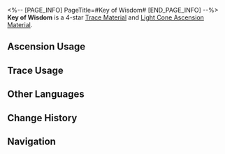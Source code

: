 <%-- [PAGE_INFO]
PageTitle=#Key of Wisdom#
[END_PAGE_INFO] --%>
{{Item Infobox
|id          = 110133
|image       = Item Key of Wisdom.png
|type        = Trace Material
|type2       = Light Cone Ascension Material
|invCategory = Upgrade Materials
|rarity      = 4
|effect      = A mythical key that appears in the hands of the greatest prodigies of the cosmos. Used to level up Traces significantly for {{Color|h|Erudition}} characters.
|description = This is the proof of invitation to the halls of the Nous Temple.<br />Finding the door of which this key opens is a far more arduous task than obtaining the key itself. Those who pass through the doors will immediately realize the impossibility of returning to this side.
|source1     = [[Calyx (Rivet Town)]]
|source2     = [[Omni-Synthesizer]] &mdash; Material Synthesis
|source3     = [[Omni-Synthesizer]] &mdash; Material Exchange
}}
{{Description|''"The Erudition does not have answers to the universe, but it will teach you how to ask the right questions."''}}
'''Key of Wisdom''' is a 4-star [[Trace Material]] and [[Light Cone Ascension Material]].

==Ascension Usage==
{{Ascension Usage}}

==Trace Usage==
{{Trace Usage}}

==Other Languages==
{{Other Languages
|en   = Key of Wisdom
|zhs  = 智识之钥
|zht  = 智識之鑰
|ja   = 叡智のカギ
|ko   = 지식의 열쇠
|es   = Llave de la sabiduría
|fr   = Clé de la sagesse
|ru   = Ключ к мудрости
|th   = Key of Wisdom
|vi   = Chìa Khóa Trí Tuệ
|de   = Schlüssel der Weisheit
|id   = Key of Wisdom
|pt   = Chave da Sabedoria
}}

==Change History==
{{Change History|2.0}}

==Navigation==
{{Upgrade Material Navbox}}